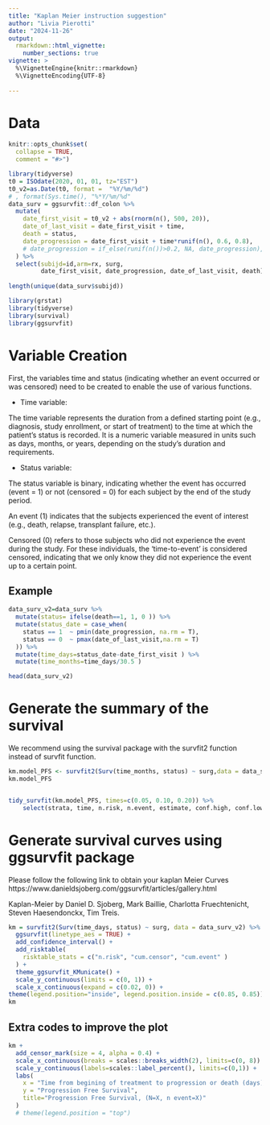 ```yaml
---
title: "Kaplan Meier instruction suggestion"
author: "Livia Pierotti"
date: "2024-11-26"
output: 
  rmarkdown::html_vignette:
    number_sections: true
vignette: >
  %\VignetteEngine{knitr::rmarkdown}
  %\VignetteEncoding{UTF-8}
  
---
```


# Data

```r
knitr::opts_chunk$set(
  collapse = TRUE,
  comment = "#>")

library(tidyverse)
t0 = ISOdate(2020, 01, 01, tz="EST")
t0_v2=as.Date(t0, format =  "%Y/%m/%d")
# , format(Sys.time(), "%*Y/%m/%d"
data_surv = ggsurvfit::df_colon %>% 
  mutate(
    date_first_visit = t0_v2 + abs(rnorm(n(), 500, 20)), 
    date_of_last_visit = date_first_visit + time,
    death = status,
    date_progression = date_first_visit + time*runif(n(), 0.6, 0.8),
    # date_progression = if_else(runif(n())>0.2, NA, date_progression), 
  ) %>% 
  select(subijd=id,arm=rx, surg, 
         date_first_visit, date_progression, date_of_last_visit, death)
  
length(unique(data_surv$subijd))

```

```r
library(grstat)
library(tidyverse)
library(survival)
library(ggsurvfit)
```

# Variable Creation

First, the variables time and status (indicating whether an event occurred or was censored) need to be created to enable the use of various functions.


* Time variable:

The time variable represents the duration from a defined starting point (e.g., diagnosis, study enrollment, or start of treatment) to the time at which the patient's status is recorded. It is a numeric variable measured in units such as days, months, or years, depending on the study's duration and requirements.

* Status variable:

The status variable is binary, indicating whether the event has occurred (event = 1) or not (censored = 0) for each subject by the end of the study period.

An event (1) indicates that the subjects experienced the event of interest (e.g., death, relapse, transplant failure, etc.).

Censored (0) refers to those subjects who did not experience the event during the study. For these individuals, the 'time-to-event' is considered censored, indicating that we only know they did not experience the event up to a certain point.

## Example

```r
data_surv_v2=data_surv %>%
  mutate(status= ifelse(death==1, 1, 0 )) %>%
  mutate(status_date = case_when(
    status == 1  ~ pmin(date_progression, na.rm = T), 
    status == 0  ~ pmax(date_of_last_visit,na.rm = T)
  )) %>% 
  mutate(time_days=status_date-date_first_visit ) %>%  
  mutate(time_months=time_days/30.5 )  

head(data_surv_v2)
```

# Generate the summary of the survival

We recommend using the survival package with the survfit2 function instead of survfit function.


```r
km.model_PFS <- survfit2(Surv(time_months, status) ~ surg,data = data_surv_v2)
km.model_PFS


tidy_survfit(km.model_PFS, times=c(0.05, 0.10, 0.20)) %>% 
    select(strata, time, n.risk, n.event, estimate, conf.high, conf.low)
```


# Generate survival curves using ggsurvfit package


Please follow the following link to obtain your kaplan Meier Curves
https://www.danieldsjoberg.com/ggsurvfit/articles/gallery.html

Kaplan-Meier by Daniel D. Sjoberg, Mark Baillie, Charlotta Fruechtenicht, Steven Haesendonckx, Tim Treis.


```r

km = survfit2(Surv(time_days, status) ~ surg, data = data_surv_v2) %>%
  ggsurvfit(linetype_aes = TRUE) +
  add_confidence_interval() +
  add_risktable(
    risktable_stats = c("n.risk", "cum.censor", "cum.event" )
  ) +
  theme_ggsurvfit_KMunicate() +
  scale_y_continuous(limits = c(0, 1)) +
  scale_x_continuous(expand = c(0.02, 0)) +
theme(legend.position="inside", legend.position.inside = c(0.85, 0.85))
km
```



## Extra codes to improve the plot

```r
km +
  add_censor_mark(size = 4, alpha = 0.4) +
  scale_x_continuous(breaks = scales::breaks_width(2), limits=c(0, 8)) +
  scale_y_continuous(labels=scales::label_percent(), limits=c(0,1)) +
  labs(
    x = "Time from begining of treatment to progression or death (days)",
    y = "Progression Free Survival",
    title="Progression Free Survival, (N=X, n event=X)"
  ) 
  # theme(legend.position = "top")
  

```



